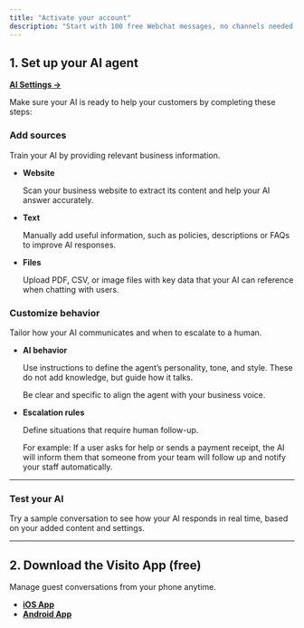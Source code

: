 ```yaml
---
title: "Activate your account"
description: "Start with 100 free Webchat messages, no channels needed. We recommend completing setup from your computer for a smoother experience."
---
```


## 1. Set up your AI agent

[**AI Settings →**](https://app.visitoai.com/ai)

Make sure your AI is ready to help your customers by completing these steps:

### Add sources

Train your AI by providing relevant business information.

- **Website**

  Scan your business website to extract its content and help your AI answer accurately.
- **Text**

  Manually add useful information, such as policies, descriptions or FAQs to improve AI responses.
- **Files**

  Upload PDF, CSV, or image files with key data that your AI can reference when chatting with users.

### Customize behavior

Tailor how your AI communicates and when to escalate to a human.

- **AI behavior**

  Use instructions to define the agent’s personality, tone, and style. These do not add knowledge, but guide how it talks.

  Be clear and specific to align the agent with your business voice.
- **Escalation rules**

  Define situations that require human follow-up.

  For example: If a user asks for help or sends a payment receipt, the AI will inform them that someone from your team will follow up and notify your staff automatically.

---

### Test your AI

Try a sample conversation to see how your AI responds in real time, based on your added content and settings.

---

## 2. Download the Visito App (free)

Manage guest conversations from your phone anytime.

- [**iOS App**](https://apps.apple.com/us/app/visito-ai/id6475635950?l=en-US)
- [**Android App**](https://play.google.com/store/apps/details?id=visito.app.production&pli=1)